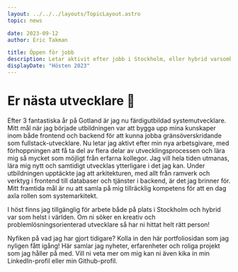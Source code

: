 ```yaml
---
layout: ../../../layouts/TopicLayout.astro
topic: news

date: 2023-09-12
author: Eric Takman

title: Öppen för jobb
description: Letar aktivit efter jobb i Stockholm, eller hybrid varsomhelst!
displayDate: "Hösten 2023"
---
```


# Er nästa utvecklare 👋

Efter 3 fantastiska år på Gotland är jag nu färdigutbildad systemutvecklare. Mitt mål när jag började utbildningen var att bygga upp mina kunskaper inom både frontend och backend för att kunna jobba gränsöverskridande som fullstack-utvecklare. Nu letar jag aktivt efter min nya arbetsgivare, med förhoppningen att få ta del av flera delar av utvecklingsprocessen och lära mig så mycket som möjligt från erfarna kollegor. Jag vill hela tiden utmanas, lära mig nytt och samtidigt utvecklas ytterligare i det jag kan. Under utbildningen upptäckte jag att arkitekturen, med allt från ramverk och verktyg i frontend till databaser och tjänster i backend, är det jag brinner för. Mitt framtida mål är nu att samla på mig tillräcklig kompetens för att en dag axla rollen som systemarkitekt.

I höst finns jag tillgänglig för arbete både på plats i Stockholm och hybrid var som helst i världen. Om ni söker en kreativ och problemlösningsorienterad utvecklare så har ni hittat helt rätt person!

Nyfiken på vad jag har gjort tidigare? Kolla in den här portfoliosidan som jag nyligen fått igång! Här samlar jag nyheter, erfarenheter och roliga projekt som jag håller på med. Vill ni veta mer om mig kan ni även kika in min LinkedIn-profil eller min Github-profil.
